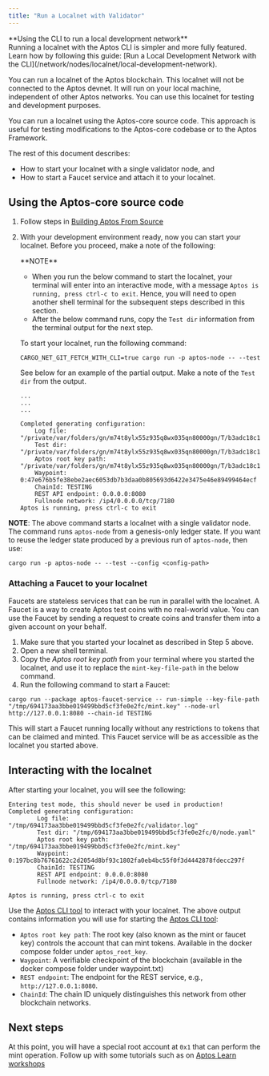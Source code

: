 ```yaml
---
title: "Run a Localnet with Validator"
---
```







<Aside type="note">
  **Using the CLI to run a local development network** <br />
  Running a localnet with the Aptos CLI is simpler and more fully featured. Learn how by following this guide: [Run a Local Development Network with the CLI](/network/nodes/localnet/local-development-network).
</Aside>

You can run a localnet of the Aptos blockchain. This localnet will not be connected to the Aptos devnet. It will run on your local machine, independent of other Aptos networks. You can use this localnet for testing and development purposes.

You can run a localnet using the Aptos-core source code. This approach is useful for testing modifications to the Aptos-core codebase or to the Aptos Framework.

The rest of this document describes:

- How to start your localnet with a single validator node, and
- How to start a Faucet service and attach it to your localnet.

## Using the Aptos-core source code

1. Follow steps in [Building Aptos From Source](/network/nodes/building-from-source)

2. With your development environment ready, now you can start your localnet. Before you proceed, make a note of the following:

   <Aside type="note">
     **NOTE**

     - When you run the below command to start the localnet, your terminal will enter into an interactive mode, with a message `Aptos is running, press ctrl-c to exit`. Hence, you will need to open another shell terminal for the subsequent steps described in this section.
     - After the below command runs, copy the `Test dir` information from the terminal output for the next step.
   </Aside>

   To start your localnet, run the following command:

   ```shellscript filename="Terminal"
   CARGO_NET_GIT_FETCH_WITH_CLI=true cargo run -p aptos-node -- --test
   ```

   See below for an example of the partial output. Make a note of the `Test dir` from the output.

   ```shellscript filename="Terminal"
   ...
   ...
   ...

   Completed generating configuration:
       Log file: "/private/var/folders/gn/m74t8ylx55z935q8wx035qn80000gn/T/b3adc18c144bfcc78a1541953893bc1c/validator.log"
       Test dir: "/private/var/folders/gn/m74t8ylx55z935q8wx035qn80000gn/T/b3adc18c144bfcc78a1541953893bc1c/0/node.yaml"
       Aptos root key path: "/private/var/folders/gn/m74t8ylx55z935q8wx035qn80000gn/T/b3adc18c144bfcc78a1541953893bc1c/mint.key"
       Waypoint: 0:47e676b5fe38ebe2aec6053db7b3daa0b805693d6422e3475e46e89499464ecf
       ChainId: TESTING
       REST API endpoint: 0.0.0.0:8080
       Fullnode network: /ip4/0.0.0.0/tcp/7180
   Aptos is running, press ctrl-c to exit
   ```

**NOTE**: The above command starts a localnet with a single validator node. The command runs `aptos-node` from a genesis-only ledger state. If you want to reuse the ledger state produced by a previous run of `aptos-node`, then use:

```shellscript filename="Terminal"
cargo run -p aptos-node -- --test --config <config-path>
```

### Attaching a Faucet to your localnet

Faucets are stateless services that can be run in parallel with the localnet. A Faucet is a way to create Aptos test coins with no real-world value. You can use the Faucet by sending a request to create coins and transfer them into a given account on your behalf.

1. Make sure that you started your localnet as described in Step 5 above.
2. Open a new shell terminal.
3. Copy the _Aptos root key path_ from your terminal where you started the localnet, and use it to replace the `mint-key-file-path` in the below command.
4. Run the following command to start a Faucet:

```shellscript filename="Terminal"
cargo run --package aptos-faucet-service -- run-simple --key-file-path "/tmp/694173aa3bbe019499bbd5cf3fe0e2fc/mint.key" --node-url http://127.0.0.1:8080 --chain-id TESTING
```

This will start a Faucet running locally without any restrictions to tokens that can be claimed and minted. This Faucet service will be as accessible as the localnet you started above.

## Interacting with the localnet

After starting your localnet, you will see the following:

```shellscript filename="Terminal"
Entering test mode, this should never be used in production!
Completed generating configuration:
        Log file: "/tmp/694173aa3bbe019499bbd5cf3fe0e2fc/validator.log"
        Test dir: "/tmp/694173aa3bbe019499bbd5cf3fe0e2fc/0/node.yaml"
        Aptos root key path: "/tmp/694173aa3bbe019499bbd5cf3fe0e2fc/mint.key"
        Waypoint: 0:197bc8b76761622c2d2054d8bf93c1802fa0eb4bc55f0f3d4442878fdecc297f
        ChainId: TESTING
        REST API endpoint: 0.0.0.0:8080
        Fullnode network: /ip4/0.0.0.0/tcp/7180

Aptos is running, press ctrl-c to exit
```

Use the [Aptos CLI tool](/build/cli) to interact with your localnet. The above output contains information you will use for starting the [Aptos CLI tool](/build/cli):

- `Aptos root key path`: The root key (also known as the mint or faucet key) controls the account that can mint tokens. Available in the docker compose folder under `aptos_root_key`.
- `Waypoint`: A verifiable checkpoint of the blockchain (available in the docker compose folder under waypoint.txt)
- `REST endpoint`: The endpoint for the REST service, e.g., `http://127.0.0.1:8080`.
- `ChainId`: The chain ID uniquely distinguishes this network from other blockchain networks.

## Next steps

At this point, you will have a special root account at `0x1` that can perform the mint operation. Follow up with some tutorials such as on [Aptos Learn workshops](https://learn.aptoslabs.com/en/workshops)
